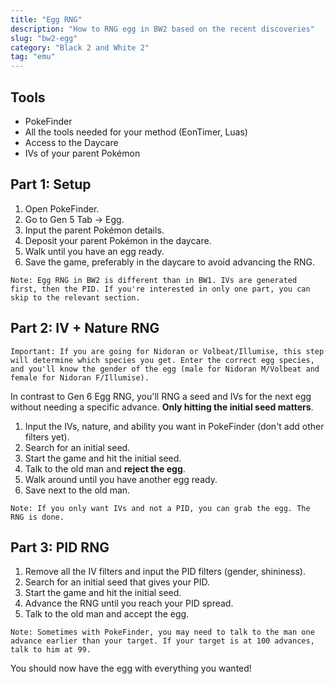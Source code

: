 ```yaml
---
title: "Egg RNG"
description: "How to RNG egg in BW2 based on the recent discoveries"
slug: "bw2-egg"
category: "Black 2 and White 2"
tag: "emu"
---
```


## Tools

- PokeFinder
- All the tools needed for your method (EonTimer, Luas)
- Access to the Daycare
- IVs of your parent Pokémon

## Part 1: Setup

1. Open PokeFinder.
2. Go to Gen 5 Tab -> Egg.
3. Input the parent Pokémon details.
4. Deposit your parent Pokémon in the daycare.
5. Walk until you have an egg ready.
6. Save the game, preferably in the daycare to avoid advancing the RNG.

```
Note: Egg RNG in BW2 is different than in BW1. IVs are generated first, then the PID. If you're interested in only one part, you can skip to the relevant section.
```

## Part 2: IV + Nature RNG

```
Important: If you are going for Nidoran or Volbeat/Illumise, this step will determine which species you get. Enter the correct egg species, and you'll know the gender of the egg (male for Nidoran M/Volbeat and female for Nidoran F/Illumise).
```

In contrast to Gen 6 Egg RNG, you'll RNG a seed and IVs for the next egg without needing a specific advance. **Only hitting the initial seed matters**.

1. Input the IVs, nature, and ability you want in PokeFinder (don't add other filters yet).
2. Search for an initial seed.
3. Start the game and hit the initial seed.
4. Talk to the old man and **reject the egg**.
5. Walk around until you have another egg ready.
6. Save next to the old man.

```
Note: If you only want IVs and not a PID, you can grab the egg. The RNG is done.
```

## Part 3: PID RNG

1. Remove all the IV filters and input the PID filters (gender, shininess).
2. Search for an initial seed that gives your PID.
3. Start the game and hit the initial seed.
4. Advance the RNG until you reach your PID spread.
5. Talk to the old man and accept the egg.

```
Note: Sometimes with PokeFinder, you may need to talk to the man one advance earlier than your target. If your target is at 100 advances, talk to him at 99.
```

You should now have the egg with everything you wanted!
